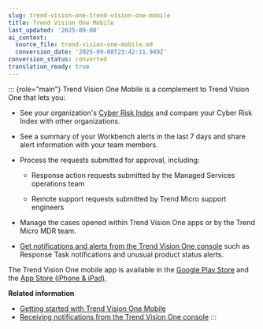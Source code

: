 ```yaml
---
slug: trend-vision-one-trend-vision-one-mobile
title: Trend Vision One Mobile
last_updated: '2025-09-08'
ai_context:
  source_file: trend-vision-one-mobile.md
  conversion_date: '2025-09-08T23:42:11.949Z'
conversion_status: converted
translation_ready: true
---
```


::: {role="main"}
Trend Vision One Mobile is a complement to Trend Vision One that lets you:

- See your organization's [Cyber Risk Index](risk-overview.mdx) and compare your Cyber Risk Index with other organizations.

- See a summary of your Workbench alerts in the last 7 days and share alert information with your team members.

- Process the requests submitted for approval, including:

  - Response action requests submitted by the Managed Services operations team

  - Remote support requests submitted by Trend Micro support engineers

- Manage the cases opened within Trend Vision One apps or by the Trend Micro MDR team.

- [Get notifications and alerts from the Trend Vision One console](receive-notifications-console.mdx) such as Response Task notifications and unusual product status alerts.

The Trend Vision One mobile app is available in the [Google Play Store](https://play.google.com/store/apps/details?id=com.trendmicro.mobilesoc) and the [App Store (iPhone & iPad)](https://apps.apple.com/app/trend-vision-one/id6444749127).

**Related information**

- [Getting started with Trend Vision One Mobile](get-start-mobile.md "Configure the mobile app in your devices.")
- [Receiving notifications from the Trend Vision One console](receive-notifications-console.md "Configure Trend Vision One to send notifications and alerts to the mobile app.")
:::

